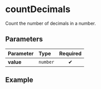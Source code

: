 
# countDecimals

Count the number of decimals in a number.

## Parameters

| Parameter | Type     | Required |
| :-------- | :------- | :------: |
| **value** | `number` |    ✔     |

## Example

<Example defaultInput={1.0000000001} />
